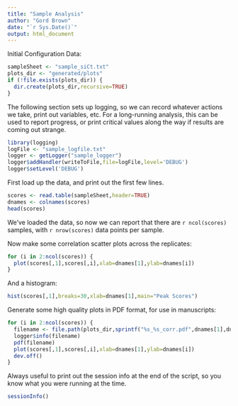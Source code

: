 ```yaml
---
title: "Sample Analysis"
author: "Gord Brown"
date: "`r Sys.Date()`"
output: html_document
---
```


Initial Configuration Data:
```r
sampleSheet <- "sample_siCt.txt"
plots_dir <- "generated/plots"
if (!file.exists(plots_dir)) {
  dir.create(plots_dir,recursive=TRUE)
}
```

The following section sets up logging, so we can record whatever actions we
take, print out variables, etc.  For a long-running analysis, this can be used
to report progress, or print critical values along the way if results are
coming out strange.
```r
library(logging)
logFile <- "sample_logfile.txt"
logger <- getLogger("sample_logger")
logger$addHandler(writeToFile,file=logFile,level='DEBUG')
logger$setLevel('DEBUG')
```

First load up the data, and print out the first few lines.
```r
scores <- read.table(sampleSheet,header=TRUE)
dnames <- colnames(scores)
head(scores)
```
We've loaded the data, so now we can report that there are `r ncol(scores)` samples, with `r nrow(scores)` data points per sample.

Now make some correlation scatter plots across the replicates:
```r
for (i in 2:ncol(scores)) {
  plot(scores[,1],scores[,i],xlab=dnames[1],ylab=dnames[i])
}
```

And a histogram:
```r
hist(scores[,1],breaks=30,xlab=dnames[1],main="Peak Scores")
```

Generate some high quality plots in PDF format, for use in manuscripts:
```r
for (i in 2:ncol(scores)) {
  filename <- file.path(plots_dir,sprintf("%s_%s_corr.pdf",dnames[1],dnames[i]))
  logger$info(filename)
  pdf(filename)
  plot(scores[,1],scores[,i],xlab=dnames[1],ylab=dnames[i])
  dev.off()
}
```

Always useful to print out the session info at the end of the script, so you
know what you were running at the time.
```r
sessionInfo()
```
